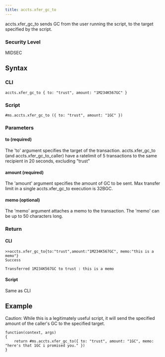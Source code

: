 ```yaml
---
title: accts.xfer_gc_to
---
```


accts.xfer_gc_to sends GC from the user running the script, to the target specified by the script.

### Security Level

MIDSEC

## Syntax

### CLI

```
accts.xfer_gc_to { to: "trust", amount: "1M234K567GC" }
```

### Script

```
#ms.accts.xfer_gc_to ({ to: "trust", amount: "1GC" })
```

### Parameters

#### to (required)

The 'to' argument specifies the target of the transaction. accts.xfer_gc_to (and accts.xfer_gc_to_caller) have a ratelimit of 5 transactions to the same recipient in 20 seconds, excluding "trust"

#### amount (required)

The 'amount' argument specifies the amount of GC to be sent. Max transfer limit in a single accts.xfer_gc_to execution is 32BGC.

#### memo (optional)

The 'memo' argument attaches a memo to the transaction. The 'memo' can be up to 50 characters long.

### Return

#### CLI

```
>>accts.xfer_gc_to{to:"trust",amount:"1M234K567GC", memo:"this is a memo"}
Success

Transferred 1M234K567GC to trust : this is a memo
```

#### Script

Same as CLI

## Example

Caution: While this is a legitimately useful script, it will send the specified amount of the caller's GC to the specified target.

```
function(context, args)
{
	return #ms.accts.xfer_gc_to({ to: "trust", amount: "1GC", memo: "here's that 1GC i promised you." })
}
```
